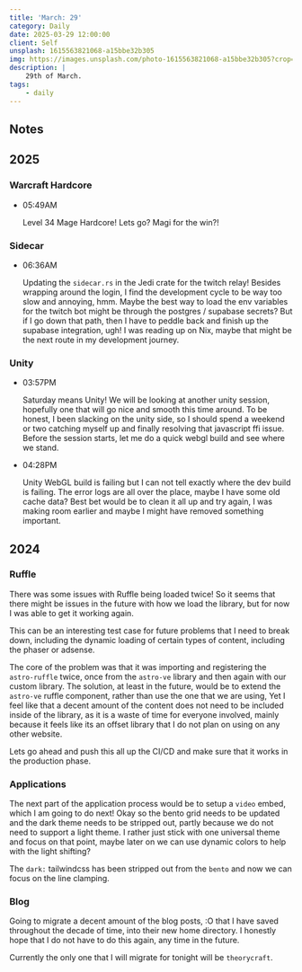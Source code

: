 ```yaml
---
title: 'March: 29'
category: Daily
date: 2025-03-29 12:00:00
client: Self
unsplash: 1615563821068-a15bbe32b305
img: https://images.unsplash.com/photo-1615563821068-a15bbe32b305?crop=entropy&cs=srgb&fm=jpg&ixid=MnwzNjM5Nzd8MHwxfHJhbmRvbXx8fHx8fHx8fDE2ODE3NDg2ODY&ixlib=rb-4.0.3&q=85
description: |
    29th of March.
tags:
    - daily
---
```


## Notes

## 2025

### Warcraft Hardcore

-   05:49AM

    Level 34 Mage Hardcore!
    Lets go? Magi for the win?!

### Sidecar

-   06:36AM

    Updating the `sidecar.rs` in the Jedi crate for the twitch relay!
    Besides wrapping around the login, I find the development cycle to be way too slow and annoying, hmm.
    Maybe the best way to load the env variables for the twitch bot might be through the postgres / supabase secrets?
    But if I go down that path, then I have to peddle back and finish up the supabase integration, ugh!
    I was reading up on Nix, maybe that might be the next route in my development journey.

### Unity

-   03:57PM

    Saturday means Unity!
    We will be looking at another unity session, hopefully one that will go nice and smooth this time around.
    To be honest, I been slacking on the unity side, so I should spend a weekend or two catching myself up and finally resolving that javascript ffi issue.
    Before the session starts, let me do a quick webgl build and see where we stand.

-   04:28PM

    Unity WebGL build is failing but I can not tell exactly where the dev build is failing.
    The error logs are all over the place, maybe I have some old cache data?
    Best bet would be to clean it all up and try again, I was making room earlier and maybe I might have removed something important.

## 2024


### Ruffle

There was some issues with Ruffle being loaded twice! So it seems that there might be issues in the future with how we load the library, but for now I was able to get it working again.

This can be an interesting test case for future problems that I need to break down, including the dynamic loading of certain types of content, including the phaser or adsense.

The core of the problem was that it was importing and registering the `astro-ruffle` twice, once from the `astro-ve` library and then again with our custom library. The solution, at least in the future, would be to extend the `astro-ve` ruffle component, rather than use the one that we are using,
Yet I feel like that a decent amount of the content does not need to be included inside of the library, as it is a waste of time for everyone involved, mainly because it feels like its an offset library that I do not plan on using on any other website.

Lets go ahead and push this all up the CI/CD and make sure that it works in the production phase.


### Applications

The next part of the application process would be to setup a `video` embed, which I am going to do next!
Okay so the bento grid needs to be updated and the dark theme needs to be stripped out, partly because we do not need to support a light theme.
I rather just stick with one universal theme and focus on that point, maybe later on we can use dynamic colors to help with the light shifting?

The `dark:` tailwindcss has been stripped out from the `bento` and now we can focus on the line clamping.



### Blog

Going to migrate a decent amount of the blog posts, :O that I have saved throughout the decade of time, into their new home directory.
I honestly hope that I do not have to do this again, any time in the future.

Currently the only one that I will migrate for tonight will be `theorycraft`.

